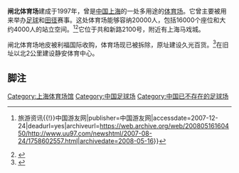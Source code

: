 {{not|闸北体育馆}}

'''闸北体育场'''建成于1997年，曾是[[中华人民共和国|中国]][[上海|上海]]的一处多用途的[[体育场|体育场]]。它曾主要被用来举办[[足球|足球]]和[[田径|田径]]赛事。这处体育场能够容纳20000人，包括16000个座位和大约4000人的站立空间。<ref>{{cite web|url=http://www.uu97.com/newshtml/2007-08-24/1758602557.html|title=闸北体育场{{!}}旅游资讯{{!}}中国游友网|publisher=中国游友网|accessdate=2007-12-24|deadurl=yes|archiveurl=https://web.archive.org/web/20080516160450/http://www.uu97.com/newshtml/2007-08-24/1758602557.html|archivedate=2008-05-16}}</ref><ref>{{cite web|url=http://www.sh.gov.cn/shanghai/node2314/node12251/node12253/node12286/node12292/userobject42ai475.html|title=闸北体育场|publisher=上海市官方网站|accessdate=2007年12月24日|archiveurl=https://web.archive.org/web/20060619010855/http://www.sh.gov.cn/shanghai/node2314/node12251/node12253/node12286/node12292/userobject42ai475.html|archivedate=2006年6月19日|deadurl=yes}}</ref>它位于共和新路2100号，附近有上海马戏城。

闸北体育场地皮被利福国际收购，体育场现已被拆除，原址建设久光百货。<ref>{{cite web|url=http://bj.house.163.com/11/1215/05/7L9SDL4900073SD3.html|title=利福国际24亿摘闸北体育场地块|publisher=网易|accessdate=2011-12-15|deadurl=yes|archiveurl=https://web.archive.org/web/20080516160450/http://www.uu97.com/newshtml/2007-08-24/1758602557.html|archivedate=2019-06-20}}</ref>在旧址以北2公里建设静安体育中心。

==脚注==
{{reflist}}

{{上海市体育场馆}}

[[Category:上海体育场馆|Category:上海体育场馆]]
[[Category:中国足球场|Category:中国足球场]]
[[Category:中国已不存在的足球场|Category:中国已不存在的足球场]]

{{coord|31|16|41|N|121|26|46|E|type:landmark_scale:3000|display=title}}